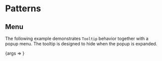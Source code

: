 
<Meta title="Packages/Tooltips/[patterns]" component={Tooltip} />

# Patterns

## Menu

The following example demonstrates `Tooltip` behavior together with a popup
menu. The tooltip is designed to hide when the popup is expanded.

<Canvas>
  <Story
    name="Menu"
    parameters={{ controls: { include: ['appendToNode', 'placement'] } }}
    args={{
      appendToNode: false,
      placement: 'bottom'
    }}
    argTypes={{
      appendToNode: { control: 'boolean' }
    }}
  >
    {args => <MenuStory {...args} />}
  </Story>
</Canvas>
